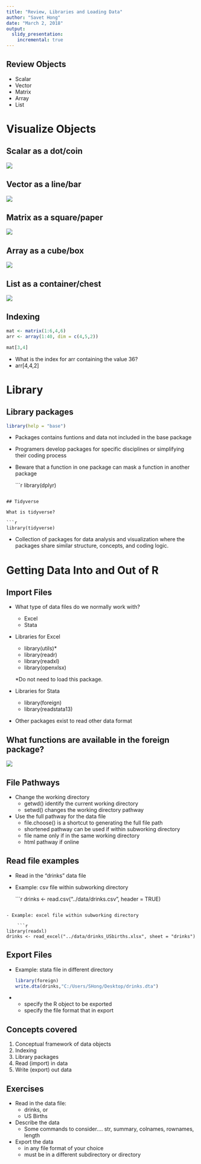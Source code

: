 ```yaml
---
title: "Review, Libraries and Loading Data"
author: "Savet Hong"
date: "March 2, 2018"
output:
  slidy_presentation:
    incremental: true
---
```



## Review Objects

- Scalar
- Vector
- Matrix
- Array
- List


# Visualize Objects



##  Scalar as a dot/coin
![](../images/scalar.jpg)

##  Vector as a line/bar
![](../images/vector.jpg)

##  Matrix as a square/paper
![](../images/matrix.jpg)

##  Array as a cube/box
![](../images/array.jpg)

##  List as a container/chest
![](../images/list.jpg)

## Indexing


```r
mat <- matrix(1:6,4,6)
arr <- array(1:40, dim = c(4,5,2))

mat[3,4]
```

- What is the index for arr containing the value 36?
- arr[4,4,2]

# Library


## Library packages

```r

library(help = "base")

```

- Packages contains funtions and data not included in the base package

- Programers develop packages for specific disciplines or simplifying their coding process

- Beware that a function in one package can mask a function in another package

    ```r
library(dplyr)

```

## Tidyverse

What is tidyverse?

```r
library(tidyverse)

```

- Collection of packages for data analysis and visualization where the packages share similar structure, concepts, and coding logic.

# Getting Data Into and Out of R

## Import Files

- What type of data files do we normally work with?
    + Excel
    + Stata
    
- Libraries for Excel
    + library(utils)*
    + library(readr)
    + library(readxl)
    + library(openxlsx)

    *Do not need to load this package.
    
- Libraries for Stata
    + library(foreign)
    + library(readstata13)

- Other packages exist to read other data format    



## What functions are available in the foreign package?

![](../images/foreign.jpg)

## File Pathways

- Change the working directory
    + getwd() identify the current working directory
    + setwd() changes the working directory pathway
    
- Use the full pathway for the data file
    + file.choose() is a shortcut to generating the full file path
    + shortened pathway can be used if within subworking directory
    + file name only if in the same working directory
    + html pathway if online
    

## Read file examples

- Read in the "drinks" data file

- Example: csv file within subworking directory

    ```r

drinks <- read.csv("../data/drinks.csv", header = TRUE)

```

- Example: excel file within subworking directory

    ```r
library(readxl)
drinks <- read_excel("../data/drinks_USbirths.xlsx", sheet = "drinks")
```

## Export Files

- Example: stata file in different directory

    ```r
library(foreign)
write.dta(drinks,"C:/Users/SHong/Desktop/drinks.dta")
```

- 
    + specify the R object to be exported
    + specify the file format that in export

## Concepts covered
1. Conceptual framework of data objects
2. Indexing
3. Library packages
4. Read (import) in data
5. Write (export) out data

## Exercises

- Read in the data file:
    + drinks, or
    + US Births
    
- Describe the data
    + Some commands to consider.... str, summary, colnames, rownames, length

- Export the data
    + in any file format of your choice
    + must be in a different subdirectory or directory

